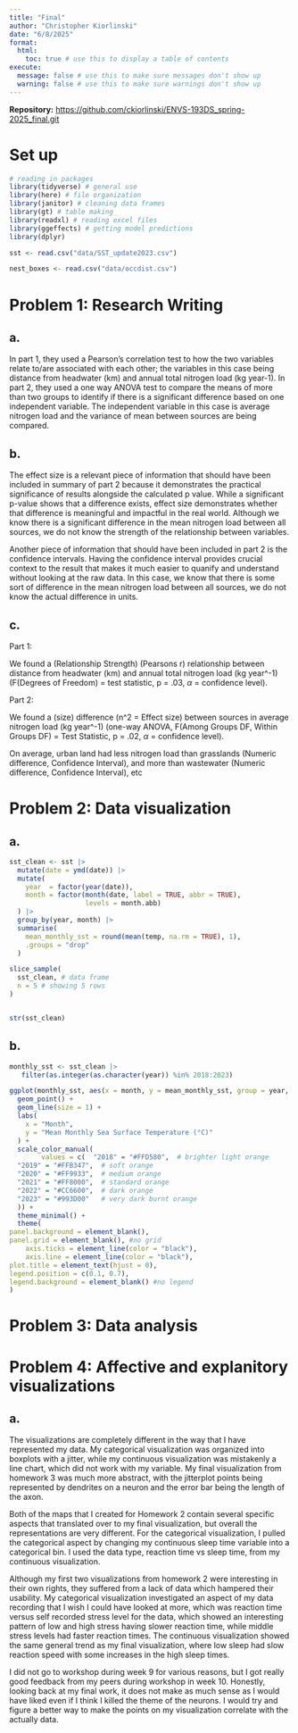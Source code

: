 ```yaml
---
title: "Final"
author: "Christopher Kiorlinski"
date: "6/8/2025"
format:
  html:
    toc: true # use this to display a table of contents
execute:
  message: false # use this to make sure messages don't show up
  warning: false # use this to make sure warnings don't show up
---
```


**Repository:** <https://github.com/ckiorlinski/ENVS-193DS_spring-2025_final.git>

# Set up

```r
# reading in packages
library(tidyverse) # general use
library(here) # file organization
library(janitor) # cleaning data frames
library(gt) # table making
library(readxl) # reading excel files
library(ggeffects) # getting model predictions
library(dplyr)

sst <- read.csv("data/SST_update2023.csv")

nest_boxes <- read.csv("data/occdist.csv")

```

# Problem 1: Research Writing

## a.

In part 1, they used a Pearson's correlation test to how the two variables relate to/are associated with each other; the variables in this case being distance from headwater (km) and annual total nitrogen load (kg year-1). In part 2, they used a one way ANOVA test to compare the means of more than two groups to identify if there is a significant difference based on one independent variable. The independent variable in this case is average nitrogen load and the variance of mean between sources are being compared.

## b.

The effect size is a relevant piece of information that should have been included in summary of part 2 because it demonstrates the practical significance of results alongside the calculated p value. While a significant p-value shows that a difference exists, effect size demonstrates whether that difference is meaningful and impactful in the real world. Although we know there is a significant difference in the mean nitrogen load between all sources, we do not know the strength of the relationship between variables.

Another piece of information that should have been included in part 2 is the confidence intervals. Having the confidence interval provides crucial context to the result that makes it much easier to quanify and understand without looking at the raw data. In this case, we know that there is some sort of difference in the mean nitrogen load between all sources, we do not know the actual difference in units.

## c.

Part 1:

We found a (Relationship Strength) (Pearsons r) relationship between distance from headwater (km) and annual total nitrogen load (kg year^-1) (F(Degrees of Freedom) = test statistic, p = .03, $\alpha$ = confidence level).

Part 2:

We found a (size) difference (n\^2 = Effect size) between sources in average nitrogen load (kg year\^-1) (one-way ANOVA, F(Among Groups DF, Within Groups DF) = Test Statistic, p = .02, $\alpha$ = confidence level).

On average, urban land had less nitrogen load than grasslands (Numeric difference, Confidence Interval), and more than wastewater (Numeric difference, Confidence Interval), etc


# Problem 2: Data visualization

## a.

```r

sst_clean <- sst |> 
  mutate(date = ymd(date)) |> 
  mutate(
    year  = factor(year(date)),
    month = factor(month(date, label = TRUE, abbr = TRUE), 
                   levels = month.abb)
  ) |> 
  group_by(year, month) |> 
  summarise(
    mean_monthly_sst = round(mean(temp, na.rm = TRUE), 1),
    .groups = "drop"
  )

slice_sample(
  sst_clean, # data frame
  n = 5 # showing 5 rows
)


str(sst_clean)


```

## b.

```r

monthly_sst <- sst_clean |> 
   filter(as.integer(as.character(year)) %in% 2018:2023)

ggplot(monthly_sst, aes(x = month, y = mean_monthly_sst, group = year, color = year)) +
  geom_point() +
  geom_line(size = 1) +
  labs(
    x = "Month",
    y = "Mean Monthly Sea Surface Temperature (°C)"
  ) +
  scale_color_manual(
        values = c(  "2018" = "#FFD580",  # brighter light orange
  "2019" = "#FFB347",  # soft orange
  "2020" = "#FF9933",  # medium orange
  "2021" = "#FF8000",  # standard orange
  "2022" = "#CC6600",  # dark orange
  "2023" = "#993D00"   # very dark burnt orange
  )) +
  theme_minimal() +
  theme(
panel.background = element_blank(),
panel.grid = element_blank(), #no grid
    axis.ticks = element_line(color = "black"),
    axis.line = element_line(color = "black"),
plot.title = element_text(hjust = 0),
legend.position = c(0.1, 0.7),
legend.background = element_blank() #no legend
)

```


# Problem 3: Data analysis

# Problem 4: Affective and explanitory visualizations

## a.

The visualizations are completely different in the way that I have represented my data. My categorical visualization was organized into boxplots with a jitter, while my continuous visualization was mistakenly a line chart, which did not work with my variable. My final visualization from homework 3 was much more abstract, with the jitterplot points being represented by dendrites on a neuron and the error bar being the length of the axon.

Both of the maps that I created for Homework 2 contain several specific aspects that translated over to my final visualization, but overall the representations are very different. For the categorical visualization, I pulled the categorical aspect by changing my continuous sleep time variable into a categorical bin. I used the data type, reaction time vs sleep time, from my continuous visualization.

Although my first two visualizations from homework 2 were interesting in their own rights, they suffered from a lack of data which hampered their usability. My categorical visualization investigated an aspect of my data recording that I wish I could have looked at more, which was reaction time versus self recorded stress level for the data, which showed an interesting pattern of low and high stress having slower reaction time, while middle stress levels had faster reaction times. The continuous visualization showed the same general trend as my final visualization, where low sleep had slow reaction speed with some increases in the high sleep times.

I did not go to workshop during week 9 for various reasons, but I got really good feedback from my peers during workshop in week 10. Honestly, looking back at my final work, it does not make as much sense as I would have liked even if I think I killed the theme of the neurons. I would try and figure a better way to make the points on my visualization correlate with the actually data.